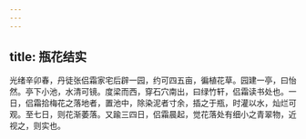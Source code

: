 ```yaml
---
---
---
```

title: 瓶花结实
---



光绪辛卯春，丹徒张侣霜家宅后辟一园，约可四五亩，徧植花草。园建一亭，曰怡然。亭下小池，水清可镜。度梁而西，穿石穴南出，曰绿竹轩，侣霜读书处也。一日，侣霜拾梅花之落地者，置池中，除染泥者寸余，插之于瓶，时灌以水，灿烂可观。至七日，则花渐萎落。又踰三四日，侣霜晨起，觉花落处有细小之青翠物，近视之，则实也。
